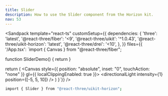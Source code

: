 ```yaml
---
title: Slider
description: How to use the Slider component from the Horizon kit.
nav: 53
---
```


<Sandpack
  template="react-ts"
  customSetup={{
    dependencies: {
      'three': 'latest',
      '@react-three/fiber': '<9',
      '@react-three/uikit': '^1.0.43',
      '@react-three/uikit-horizon': 'latest',
      '@react-three/drei': '<10',
    },
  }}
  files={{
    '/App.tsx': `import { Canvas } from "@react-three/fiber";

function SliderDemo() {
  return <Slider defaultValue={50} min={0} max={100} step={1} width={300} />
}

  return (
    <Canvas style={{ position: "absolute", inset: "0", touchAction: "none" }} gl={{ localClippingEnabled: true }}>
      <ambientLight intensity={0.5} />
      <directionalLight intensity={1} position={[-5, 5, 10]} />
      <Fullscreen
        overflow="scroll"
        flexDirection="column"
        alignItems="center"
        padding={32}
      >
        <SliderDemo />
      </Fullscreen>
    </Canvas>
  )
}`}}
/>

```bash
import { Slider } from "@react-three/uikit-horizon";
```